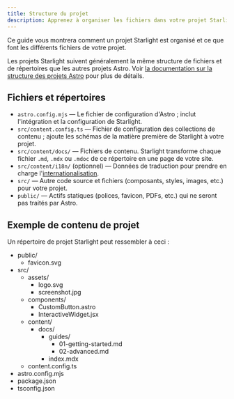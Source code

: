 ```yaml
---
title: Structure du projet
description: Apprenez à organiser les fichiers dans votre projet Starlight.
---
```


Ce guide vous montrera comment un projet Starlight est organisé et ce que font les différents fichiers de votre projet.

Les projets Starlight suivent généralement la même structure de fichiers et de répertoires que les autres projets Astro. Voir [la documentation sur la structure des projets Astro](https://docs.astro.build/fr/basics/project-structure/) pour plus de détails.

## Fichiers et répertoires

- `astro.config.mjs` — Le fichier de configuration d'Astro ; inclut l'intégration et la configuration de Starlight.
- `src/content.config.ts` — Fichier de configuration des collections de contenu ; ajoute les schémas de la matière première de Starlight à votre projet.
- `src/content/docs/` — Fichiers de contenu. Starlight transforme chaque fichier `.md`, `.mdx` ou `.mdoc` de ce répertoire en une page de votre site.
- `src/content/i18n/` (optionnel) — Données de traduction pour prendre en charge l'[internationalisation](/fr/guides/i18n/).
- `src/` — Autre code source et fichiers (composants, styles, images, etc.) pour votre projet.
- `public/` — Actifs statiques (polices, favicon, PDFs, etc.) qui ne seront pas traités par Astro.

## Exemple de contenu de projet

Un répertoire de projet Starlight peut ressembler à ceci :


<FileTree>

- public/
  - favicon.svg
- src/
  - assets/
    - logo.svg
    - screenshot.jpg
  - components/
    - CustomButton.astro
    - InteractiveWidget.jsx
  - content/
    - docs/
      - guides/
        - 01-getting-started.md
        - 02-advanced.md
      - index.mdx
  - content.config.ts
- astro.config.mjs
- package.json
- tsconfig.json

</FileTree>
